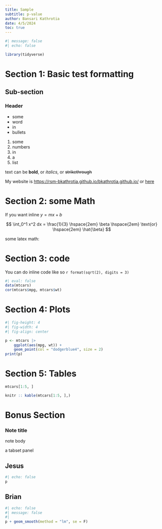 ```yaml
---
title: Sample
subtitle: p-value
author: Bansari Kathrotia
date: 4/5/2024
toc: true
---
```


```r
#| message: false
#| echo: false

library(tidyverse)
```

# Section 1: Basic test formatting
## Sub-section
### Header

- some
- word
- in
- bullets

1. some
2. numbers
3. in 
4. a 
5. list

text can be **bold**, or _italics_, or ~~strikethrough~~

My website is <https://rsm-bkathrotia.github.io/bkathrotia.github.io/> or [here](https://rsm-bkathrotia.github.io/bkathrotia.github.io/)

# Section 2: some Math

If you want inline $y = mx + b$

$$
\int_0^1 x^2 dx = \frac{1}{3} \hspace{2em} \beta \hspace{2em} \text{or} \hspace{2em} \hat{\beta}
$$

some latex math:

```{=latex}
\begin{align}
y &= a(b+c) \\
  &= ab + ac
\end{align}
```

# Section 3: code

You can do inline code like so `r format(sqrt(2), digits = 3)`

```r
#| eval: false
data(mtcars)
cor(mtcars$mpg, mtcars$wt)
```

# Section 4: Plots


```r
#| fig-height: 4
#| fig-width: 4
#| fig-align: center

p <- mtcars |>
    ggplot(aes(mpg, wt)) +
    geom_point(col = "dodgerblue4", size = 2)
print(p)
```

# Section 5: Tables
```r
mtcars[1:5, ]
```


```r
knitr :: kable(mtcars[1:5, ],)
```

# Bonus Section 

:::{.callout-note}
### Note title

note body

:::

a tabset panel

:::{.panel-tabset}

## Jesus

```r
#| echo: false
p
```
## Brian

```r
#| echo: false
#| message: false
#| 
p + geom_smooth(method = "lm", se = F)
```
:::